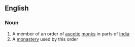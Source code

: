 ==English==

===Noun===
{{wikipedia}}
{{en-noun}}

# A member of an order of [[ascetic]] [[monk]]s in parts of [[India]]
# A [[monastery]] used by this order